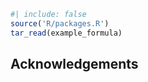```r
#| include: false
source('R/packages.R')
tar_read(example_formula)
```


## Acknowledgements


